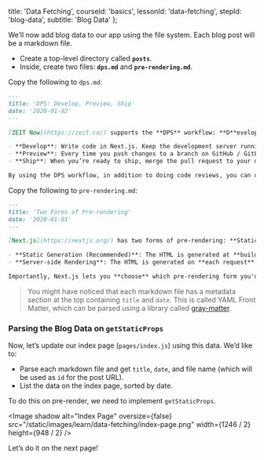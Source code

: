 
  title: 'Data Fetching',
  courseId: 'basics',
  lessonId: 'data-fetching',
  stepId: 'blog-data',
  subtitle: 'Blog Data'
};

We’ll now add blog data to our app using the file system. Each blog post will be a markdown file.

- Create a top-level directory called **`posts`**.
- Inside, create two files: **`dps.md`** and **`pre-rendering.md`**.

Copy the following to `dps.md`:

```md
---
title: 'DPS: Develop, Preview, Ship'
date: '2020-01-02'
---

[ZEIT Now](https://zeit.co/) supports the **DPS** workflow: **D**evelop, **P**review, and **S**hip:

- **Develop**: Write code in Next.js. Keep the development server running and take advantage of its hot code reloading feature.
- **Preview**: Every time you push changes to a branch on GitHub / GitLab / BitBucket, ZEIT Now automatically creates a new deployment with a unique URL.
- **Ship**: When you’re ready to ship, merge the pull request to your default branch (e.g. `master`). ZEIT Now will automatically create a production deployment.

By using the DPS workflow, in addition to doing code reviews, you can do _deployment previews_. Each deployment creates a unique URL that can be shared or used for integration tests.
```

Copy the following to `pre-rendering.md`:

```md
---
title: 'Two Forms of Pre-rendering'
date: '2020-01-01'
---

[Next.js](https://nextjs.org/) has two forms of pre-rendering: **Static Generation** and **Server-side Rendering**. The difference is in **when** it generates the HTML for a page.

- **Static Generation (Recommended)**: The HTML is generated at **build time** and will be reused on each request.
- **Server-side Rendering**: The HTML is generated on **each request**.

Importantly, Next.js lets you **choose** which pre-rendering form you'd like to use for each page. You can create a "hybrid" Next.js app by using Static Generation for most pages and using Server-side Rendering for others.
```

> You might have noticed that each markdown file has a metadata section at the top containing `title` and `date`. This is called YAML Front Matter, which can be parsed using a library called [gray-matter](https://github.com/jonschlinkert/gray-matter).

### Parsing the Blog Data on `getStaticProps`

Now, let’s update our index page (`pages/index.js`) using this data. We’d like to:

- Parse each markdown file and get `title`, `date`, and file name (which will be used as `id` for the post URL).
- List the data on the index page, sorted by date.

To do this on pre-render, we need to implement `getStaticProps`.

<Image
  shadow
  alt="Index Page"
  oversize={false}
  src="/static/images/learn/data-fetching/index-page.png"
  width={1246 / 2}
  height={948 / 2}
/>

Let’s do it on the next page!

